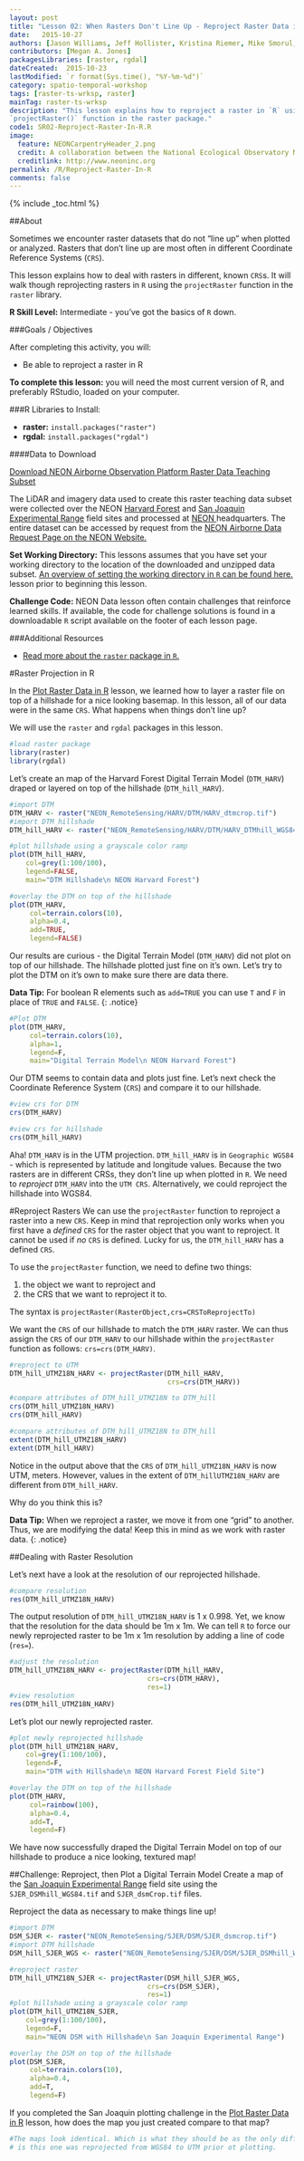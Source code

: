 ```yaml
---
layout: post
title: "Lesson 02: When Rasters Don't Line Up - Reproject Raster Data in R"
date:   2015-10-27
authors: [Jason Williams, Jeff Hollister, Kristina Riemer, Mike Smorul, Zack Brym, Leah Wasser]
contributors: [Megan A. Jones]
packagesLibraries: [raster, rgdal]
dateCreated:  2015-10-23
lastModified: `r format(Sys.time(), "%Y-%m-%d")`
category: spatio-temporal-workshop
tags: [raster-ts-wrksp, raster]
mainTag: raster-ts-wrksp
description: "This lesson explains how to reproject a raster in `R` using the
`projectRaster()` function in the raster package."
code1: SR02-Reproject-Raster-In-R.R
image:
  feature: NEONCarpentryHeader_2.png
  credit: A collaboration between the National Ecological Observatory Network (NEON) and Data Carpentry
  creditlink: http://www.neoninc.org
permalink: /R/Reproject-Raster-In-R
comments: false
---
```


{% include _toc.html %}

##About

Sometimes we encounter raster datasets that do not "line up" when plotted or 
analyzed. Rasters that don't line up are most often in different Coordinate Reference
Systems (`CRS`).

This lesson explains how to deal with rasters in different, known `CRS`s. It will
walk though reprojecting rasters in `R` using the `projectRaster` function in
the `raster` library.

**R Skill Level:** Intermediate - you've got the basics of `R` down.

<div id="objectives" markdown="1">

###Goals / Objectives

After completing this activity, you will:

* Be able to reproject a raster in R

**To complete this lesson:** you will need the most current version of R, and 
preferably RStudio, loaded on your computer.

###R Libraries to Install:

* **raster:** `install.packages("raster")`
* **rgdal:** `install.packages("rgdal")`

####Data to Download

<a href="https://ndownloader.figshare.com/files/3579867" class="btn btn-success"> Download NEON Airborne Observation Platform Raster Data Teaching Subset</a> 

The LiDAR and imagery data used to create this raster teaching data subset were
collected over the NEON <a href="http://www.neoninc.org/science-design/field-sites/harvard-forest" target="_blank" >Harvard Forest</a>
and 
<a href="http://www.neoninc.org/science-design/field-sites/san-joaquin-experimental-range" target="_blank" >San Joaquin Experimental Range</a>
field sites and processed at
<a href="http://www.neoninc.org" target="_blank" >NEON </a> 
headquarters. The entire dataset can be accessed by request from the 
<a href="http://www.neoninc.org/data-resources/get-data/airborne-data" target="_blank"> NEON Airborne Data Request Page on the NEON Website.</a>

**Set Working Directory:** This lessons assumes that you have set your working 
directory to the location of the downloaded and unzipped data subset. [An overview
of setting the working directory in `R` can be found here.]({{site.baseurl}}/R/Set-Working-Directory "R Working Directory Lesson") 
lesson prior to beginning this lesson.

**Challenge Code:** NEON Data lesson often contain challenges that reinforce 
learned skills. If available, the code for challenge solutions is found in a 
downloadable `R` script available on the footer of each lesson page.

###Additional Resources

* <a href="http://cran.r-project.org/web/packages/raster/raster.pdf" target="_blank">
Read more about the `raster` package in `R`.</a>

</div>

#Raster Projection in R

In the [Plot Raster Data in R]({{ site.baseurl}}/R/Plot-Rasters-In-R/) 
lesson, we learned how to layer a raster file on top of a hillshade for a nice
looking basemap. In this lesson, all of our data were in the same `CRS`. What happens when things don't line up?

We will use the `raster` and `rgdal` packages in this lesson.  

```r

#load raster package
library(raster)
library(rgdal)
```

Let's create an map of the Harvard Forest Digital Terrain Model 
(`DTM_HARV`) draped or layered on top of the hillshade (`DTM_hill_HARV`).

```r
#import DTM
DTM_HARV <- raster("NEON_RemoteSensing/HARV/DTM/HARV_dtmcrop.tif")
#import DTM hillshade
DTM_hill_HARV <- raster("NEON_RemoteSensing/HARV/DTM/HARV_DTMhill_WGS84.tif")

#plot hillshade using a grayscale color ramp 
plot(DTM_hill_HARV,
    col=grey(1:100/100),
    legend=FALSE,
    main="DTM Hillshade\n NEON Harvard Forest")

#overlay the DTM on top of the hillshade
plot(DTM_HARV,
     col=terrain.colors(10),
     alpha=0.4,
     add=TRUE,
     legend=FALSE)

```

Our results are curious - the Digital Terrain Model (`DTM_HARV`) did not plot on
top of our hillshade. The hillshade plotted just fine on it's own. Let's try to 
plot the DTM on it's own to make sure there are data there.

<i class="fa fa-star"></i> **Data Tip:** For boolean R elements such as `add=TRUE`
you can use `T` and `F` in place of `TRUE` and `FALSE`.
{: .notice}

```r
#Plot DTM 
plot(DTM_HARV,
     col=terrain.colors(10),
     alpha=1,
     legend=F,
     main="Digital Terrain Model\n NEON Harvard Forest")

```

Our DTM seems to contain data and plots just fine. Let's next check the Coordinate 
Reference System (`CRS`) and compare it to our hillshade.

```r
#view crs for DTM
crs(DTM_HARV)

#view crs for hillshade
crs(DTM_hill_HARV)
```

Aha! `DTM_HARV` is in the UTM projection. `DTM_hill_HARV` is in `Geographic WGS84` -
which is represented by latitude and longitude values. Because the two rasters 
are in different CRSs, they don't line up when plotted in `R`. We need to 
*reproject* `DTM_HARV` into the `UTM CRS`. Alternatively, we could 
reproject the hillshade into WGS84. 

#Reproject Rasters
We can use the `projectRaster` function to reproject a raster into a new `CRS`.
Keep in mind that reprojection only works when you first have a *defined* `CRS`
for the raster object that you want to reproject. It cannot be used if *no*
`CRS` is defined. Lucky for us, the `DTM_hill_HARV` has a defined `CRS`. 

To use the `projectRaster` function, we need to define two things:

1. the object we want to reproject and 
2. the CRS that we want to reproject it to. 

The syntax is `projectRaster(RasterObject,crs=CRSToReprojectTo)`

We want the `CRS` of our hillshade to match the `DTM_HARV` raster. We can thus assign
the `CRS` of our `DTM_HARV` to our hillshade within the `projectRaster` function 
as follows: `crs=crs(DTM_HARV)`.

```r

#reproject to UTM
DTM_hill_UTMZ18N_HARV <- projectRaster(DTM_hill_HARV, 
                                       crs=crs(DTM_HARV))

#compare attributes of DTM_hill_UTMZ18N to DTM_hill
crs(DTM_hill_UTMZ18N_HARV)
crs(DTM_hill_HARV)

#compare attributes of DTM_hill_UTMZ18N to DTM_hill
extent(DTM_hill_UTMZ18N_HARV)
extent(DTM_hill_HARV)

```

Notice in the output above that the `CRS` of `DTM_hill_UTMZ18N_HARV` is now UTM, meters. 
However, values in the extent of `DTM_hillUTMZ18N_HARV` are different from 
`DTM_hill_HARV`.

Why do you think this is?  

<i class="fa fa-star"></i> **Data Tip:** When we reproject a raster, we 
move it from one "grid" to another. Thus, we are modifying the data! Keep this 
in mind as we work with raster data. 
{: .notice}


##Dealing with Raster Resolution

Let's next have a look at the resolution of our reprojected hillshade.  

```r

#compare resolution
res(DTM_hill_UTMZ18N_HARV)

```

The output resolution of `DTM_hill_UTMZ18N_HARV` is 1 x 0.998. Yet, we know that
the resolution for the data should be 1m x 1m. We can tell `R` to force our newly
reprojected raster to be 1m x 1m resolution by adding a line of code (`res=`).  

``` r
#adjust the resolution 
DTM_hill_UTMZ18N_HARV <- projectRaster(DTM_hill_HARV, 
                                  crs=crs(DTM_HARV),
                                  res=1)
#view resolution
res(DTM_hill_UTMZ18N_HARV)

```


Let's plot our newly reprojected raster.

```r
#plot newly reprojected hillshade
plot(DTM_hill_UTMZ18N_HARV,
    col=grey(1:100/100),
    legend=F,
    main="DTM with Hillshade\n NEON Harvard Forest Field Site")

#overlay the DTM on top of the hillshade
plot(DTM_HARV,
     col=rainbow(100),
     alpha=0.4,
     add=T,
     legend=F)
```

We have now successfully draped the Digital Terrain Model on top of our
hillshade to produce a nice looking, textured map! 

<div id="challenge" markdown="1">
##Challenge: Reproject, then Plot a Digital Terrain Model 
Create a map of the 
<a href="http://www.neoninc.org/science-design/field-sites/san-joaquin-experimental-range" target="_blank" >San Joaquin Experimental Range</a>
field site using the `SJER_DSMhill_WGS84.tif` and `SJER_dsmCrop.tif` files. 

Reproject the data as necessary to make things line up!
</div>

```r

#import DTM
DSM_SJER <- raster("NEON_RemoteSensing/SJER/DSM/SJER_dsmcrop.tif")
#import DTM hillshade
DSM_hill_SJER_WGS <- raster("NEON_RemoteSensing/SJER/DSM/SJER_DSMhill_WGS84.tif")

#reproject raster 
DTM_hill_UTMZ18N_SJER <- projectRaster(DSM_hill_SJER_WGS, 
                                  crs=crs(DSM_SJER),
                                  res=1)
#plot hillshade using a grayscale color ramp 
plot(DTM_hill_UTMZ18N_SJER,
    col=grey(1:100/100),
    legend=F,
    main="NEON DSM with Hillshade\n San Joaquin Experimental Range")

#overlay the DSM on top of the hillshade
plot(DSM_SJER,
     col=terrain.colors(10),
     alpha=0.4,
     add=T,
     legend=F)

```

If you completed the San Joaquin plotting challenge in the
[Plot Raster Data in R]({{ site.baseurl}}/R/Plot-Rasters-In-R/) 
lesson, how does the map you just created compare to that map? 

```r
#The maps look identical. Which is what they should be as the only difference
# is this one was reprojected from WGS84 to UTM prior ot plotting.  
```